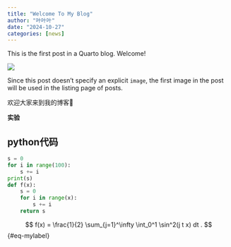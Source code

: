```yaml
---
title: "Welcome To My Blog"
author: "叶叶叶"
date: "2024-10-27"
categories: [news]
---
```


This is the first post in a Quarto blog. Welcome!

![](thumbnail.jpg)

Since this post doesn't specify an explicit `image`, the first image in the post will be used in the listing page of posts.

欢迎大家来到我的博客👏

**实验**

## python代码

```python
s = 0
for i in range(100):
	s += i
print(s)
def f(x):
	s = 0
	for i in range(x):
		s += i
	return s
```

$$
  f(x) = \frac{1}{2} \sum_{j=1}^\infty \int_0^1 \sin^2(j t x) dt .
$${#eq-mylabel}
